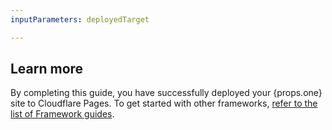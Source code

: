 ```yaml
---
inputParameters: deployedTarget

---
```



## Learn more

By completing this guide, you have successfully deployed your {props.one} site to Cloudflare Pages. To get started with other frameworks, [refer to the list of Framework guides](/pages/framework-guides/).
